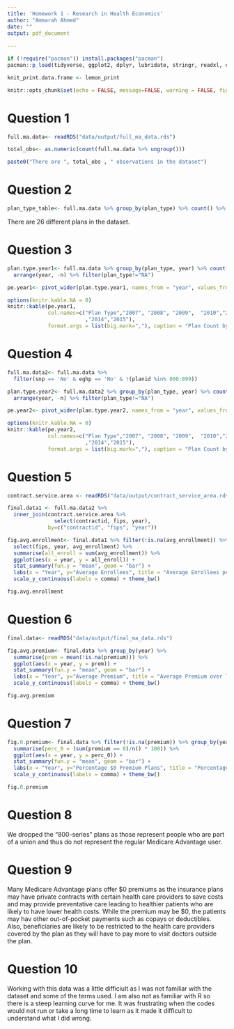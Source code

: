 ```yaml
---
title: 'Homework 1 - Research in Health Economics'
author: "Ammarah Ahmed"
date: ""
output: pdf_document 
    
---
```

```r
if (!require("pacman")) install.packages("pacman")
pacman::p_load(tidyverse, ggplot2, dplyr, lubridate, stringr, readxl, data.table, gdata, readr,scales, kableExtra, lemon, imputeTS)
```
```r
knit_print.data.frame <- lemon_print

knitr::opts_chunk$set(echo = FALSE, message=FALSE, warning = FALSE, fig.width = 16/2, fig.height = 9/2, tidy.opts=list(width.cutoff=60), tidy=TRUE)
```

# Question 1
```r
full.ma.data<- readRDS("data/output/full_ma_data.rds")
```
```r
total_obs<- as.numeric(count(full.ma.data %>% ungroup()))
```

```r
paste0("There are ", total_obs , " observations in the dataset")
```

# Question 2 
```r
plan_type_table<- full.ma.data %>% group_by(plan_type) %>% count() %>% arrange(-n)
```

There are 26 different plans in the dataset.

# Question 3

```r
plan.type.year1<- full.ma.data %>% group_by(plan_type, year) %>% count() %>% 
  arrange(year, -n) %>% filter(plan_type!="NA")
```
```r
pe.year1<- pivot_wider(plan.type.year1, names_from = "year", values_from = "n", names_prefix = "Count_")
```

```r
options(knitr.kable.NA = 0)
knitr::kable(pe.year1, 
             col.names=c("Plan Type","2007", "2008", "2009",  "2010","2011","2012","2013"
                         ,"2014","2015"),
             format.args = list(big.mark=","), caption = "Plan Count by Year")
```

# Question 4

```r
full.ma.data2<- full.ma.data %>% 
  filter(snp == 'No' & eghp == 'No' & !(planid %in% 800:899))
```
```r
plan.type.year2<- full.ma.data2 %>% group_by(plan_type, year) %>% count() %>% 
  arrange(year, -n) %>% filter(plan_type!="NA")
```
```r
pe.year2<- pivot_wider(plan.type.year2, names_from = "year", values_from = "n", names_prefix = "Count_")
```

```r
options(knitr.kable.NA = 0)
knitr::kable(pe.year2, 
             col.names=c("Plan Type","2007", "2008", "2009",  "2010","2011","2012","2013"
                         ,"2014","2015"),
             format.args = list(big.mark=","), caption = "Plan Count by Year")
```

# Question 5

```r
contract.service.area <- readRDS("data/output/contract_service_area.rds")
```
```r
final.data1 <- full.ma.data2 %>%
  inner_join(contract.service.area %>% 
               select(contractid, fips, year), 
             by=c("contractid", "fips", "year")) 
```

```r
fig.avg.enrollment<- final.data1 %>% filter(!is.na(avg_enrollment)) %>% group_by(fips, year) %>% 
  select(fips, year, avg_enrollment) %>%
  summarise(all_enroll = sum(avg_enrollment)) %>%
  ggplot(aes(x = year, y = all_enroll)) +
  stat_summary(fun.y = "mean", geom = "bar") +
  labs(x = "Year", y="Average Enrollees", title = "Average Enrollees per County") + 
  scale_y_continuous(labels = comma) + theme_bw()
```
```r
fig.avg.enrollment
```

# Question 6
```r
final.data<- readRDS("data/output/final_ma_data.rds")
````

```r
fig.avg.premium<- final.data %>% group_by(year) %>% 
  summarise(prem = mean(!is.na(premium))) %>%
  ggplot(aes(x = year, y = prem)) +
  stat_summary(fun.y = "mean", geom = "bar") +
  labs(x = "Year", y="Average Premium", title = "Average Premium over Time") + 
  scale_y_continuous(labels = comma) + theme_bw()
```

```r
fig.avg.premium
```

# Question 7

```r
fig.0.premium<- final.data %>% filter(!is.na(premium)) %>% group_by(year) %>% 
  summarise(perc_0 = (sum(premium == 0)/n() * 100)) %>%
  ggplot(aes(x = year, y = perc_0)) +
  stat_summary(fun.y = "mean", geom = "bar") +
  labs(x = "Year", y="Percentage $0 Premium Plans", title = "Percentage of $0 Premium Plans over Time") + 
  scale_y_continuous(labels = comma) + theme_bw()
```

```r
fig.0.premium
```

# Question 8

We dropped the "800-series" plans as those represent people who are part of a union and thus do not represent the regular Medicare Advantage user.

# Question 9

Many Medicare Advantage plans offer $0 premiums as the insurance plans may have private contracts with certain health care providers to save costs and may provide preventative care leading to healthier patients who are likely to have lower health costs. While the premium may be $0, the patients may hav other out-of-pocket payments such as copays or deductibles. Also, beneficiaries are likely to be restricted to the health care providers covered by the plan as they will have to pay more to visit doctors outside the plan. 

# Question 10

Working with this data was a little difficiult as I was not familiar with the dataset and some of the terms used. I am also not as familiar with R so there is a steep learning curve for me. It was frustrating when the codes would not run or take a long time to learn as it made it difficult to understand what I did wrong. 